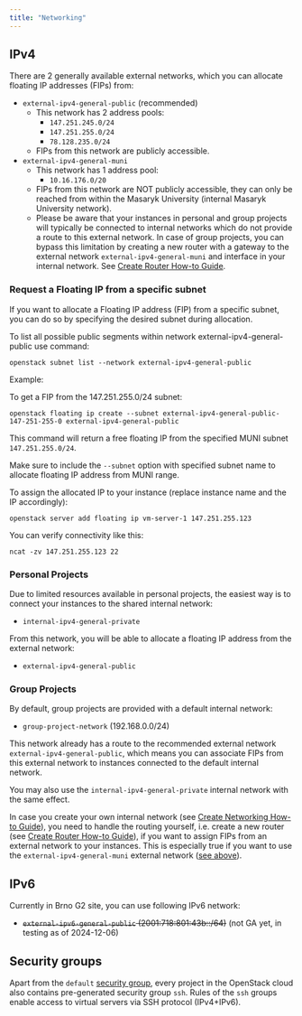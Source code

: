 ```yaml
---
title: "Networking"
---
```

## IPv4

There are 2 generally available external networks, which you can allocate floating IP addresses (FIPs) from:

- `external-ipv4-general-public` (recommended)
    - This network has 2 address pools:
        - `147.251.245.0/24`
        - `147.251.255.0/24`
        - `78.128.235.0/24`
    - FIPs from this network are publicly accessible.
- `external-ipv4-general-muni`
    - This network has 1 address pool:
        - `10.16.176.0/20`
    - FIPs from this network are NOT publicly accessible, they can only be reached from within the Masaryk University (internal Masaryk University network).
    - Please be aware that your instances in personal and group projects will typically be connected to internal networks which do not provide
      a route to this external network.
      In case of group projects, you can bypass this limitation by creating a new router with a gateway to the external network `external-ipv4-general-muni`
      and interface in your internal network.
      See [Create Router How-to Guide](../../../how-to-guides/create-router).

### Request a Floating IP from a specific subnet 

If you want to allocate a Floating IP address (FIP) from a specific subnet, you can do so by specifying the desired subnet during allocation.

To list all possible public segments within network external-ipv4-general-public use command:

```
openstack subnet list --network external-ipv4-general-public
```

Example:

To get a FIP from the 147.251.255.0/24 subnet:

```
openstack floating ip create --subnet external-ipv4-general-public-147-251-255-0 external-ipv4-general-public
```

This command will return a free floating IP from the specified MUNI subnet `147.251.255.0/24`.

Make sure to include the `--subnet` option with specified subnet name to allocate floating IP address from MUNI range.

To assign the allocated IP to your instance (replace instance name and the IP accordingly):

```
openstack server add floating ip vm-server-1 147.251.255.123
```

You can verify connectivity like this:

```
ncat -zv 147.251.255.123 22
```


### Personal Projects

Due to limited resources available in personal projects, the easiest way is to connect your instances to the shared internal network:

- `internal-ipv4-general-private`

From this network, you will be able to allocate a floating IP address from the external network:

- `external-ipv4-general-public`


### Group Projects

By default, group projects are provided with a default internal network:

- `group-project-network` (192.168.0.0/24)

This network already has a route to the recommended external network `external-ipv4-general-public`, which means you can associate FIPs from this
external network to instances connected to the default internal network.

You may also use the `internal-ipv4-general-private` internal network with the same effect.

In case you create your own internal network (see [Create Networking How-to Guide](../../../how-to-guides/create-networking)), you need to handle the routing
yourself, i.e. create a new router (see [Create Router How-to Guide](../../../how-to-guides/create-router)), if you want to assign FIPs from an external network
to your instances.
This is especially true if you want to use the `external-ipv4-general-muni` external network ([see above](#ipv4)).


## IPv6

Currently in Brno G2 site, you can use following IPv6 network:

- ~~`external-ipv6-general-public` (2001:718:801:43b::/64)~~ (not GA yet, in testing as of 2024-12-06)


## Security groups

Apart from the `default` [security group](../../../additional-information/security-groups), every project in the OpenStack cloud also contains pre-generated security group `ssh`. Rules of the `ssh` groups enable access to virtual servers via SSH protocol (IPv4+IPv6).
